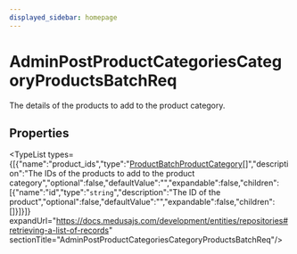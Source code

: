 ```yaml
---
displayed_sidebar: homepage
---
```



# AdminPostProductCategoriesCategoryProductsBatchReq

The details of the products to add to the product category.

## Properties

<TypeList types={[{"name":"product_ids","type":"[ProductBatchProductCategory](medusa.ProductBatchProductCategory.mdx)[]","description":"The IDs of the products to add to the product category","optional":false,"defaultValue":"","expandable":false,"children":[{"name":"id","type":"`string`","description":"The ID of the product","optional":false,"defaultValue":"","expandable":false,"children":[]}]}]} expandUrl="https://docs.medusajs.com/development/entities/repositories#retrieving-a-list-of-records" sectionTitle="AdminPostProductCategoriesCategoryProductsBatchReq"/>
